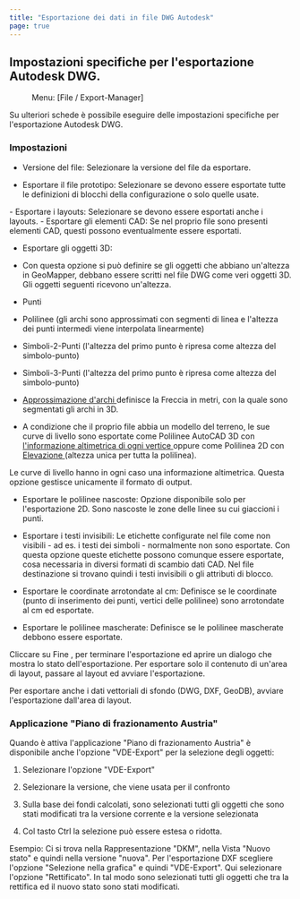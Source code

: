 ```yaml
---
title: "Esportazione dei dati in file DWG Autodesk"
page: true
---
```

## Impostazioni specifiche per l&#39;esportazione Autodesk DWG. 
 <Menu> Menu: [File / Export-Manager] </Menu> 

Su ulteriori schede &#232; possibile eseguire delle impostazioni specifiche per l&#39;esportazione Autodesk DWG.

### Impostazioni

- <Bold> Versione del file: </Bold>  Selezionare la versione del file da esportare.

- <Bold> Esportare il file prototipo: </Bold>  Selezionare se devono essere esportate tutte le definizioni di blocchi della configurazione o solo quelle usate.


<GeoDesigner>
- <Bold> Esportare i layouts: </Bold>  Selezionare se devono essere esportati anche i layouts. 



</GeoDesigner>
- <Bold> Esportare gli elementi CAD: </Bold>  Se nel proprio file sono presenti elementi CAD, questi possono eventualmente essere esportati. 

- <Bold> Esportare gli oggetti 3D: </Bold> 
- Con questa opzione si pu&#242; definire se gli oggetti che abbiano un&#39;altezza in GeoMapper, debbano essere scritti nel file DWG come veri oggetti 3D. Gli oggetti seguenti ricevono un&#39;altezza.

- Punti

- Polilinee (gli archi sono approssimati con segmenti di linea e l&#39;altezza dei punti intermedi viene interpolata linearmente)

- Simboli-2-Punti (l&#39;altezza del primo punto &#232; ripresa come altezza del simbolo-punto)

- Simboli-3-Punti (l&#39;altezza del primo punto &#232; ripresa come altezza del simbolo-punto)



- <U> Approssimazione d&#39;archi </U>  definisce la <Italic> Freccia </Italic>  in metri, con la quale sono segmentati gli archi in 3D.

- A condizione che il proprio file abbia un modello del terreno, le sue curve di livello sono esportate come <Italic> Polilinee AutoCAD 3D </Italic>  con <U> l&#39;informazione altimetrica di ogni vertice </U>  oppure come <Italic> Polilinea 2D </Italic>  con <U> <Italic> Elevazione </Italic> </U>  (altezza unica per tutta la polilinea).





<Warning>
Le curve di livello hanno in ogni caso una informazione altimetrica.
Questa opzione gestisce unicamente il formato di output.
</Warning>


- <Bold> Esportare le polilinee nascoste: </Bold>  Opzione disponibile solo per l&#39;esportazione 2D. Sono nascoste le zone delle linee su cui giaccioni i punti.

- <Bold> Esportare i testi invisibili: </Bold>  Le etichette configurate nel file come <Italic> non visibili </Italic>  - ad es. i testi dei simboli - normalmente non sono esportate. Con questa opzione queste etichette possono comunque essere esportate, cosa necessaria in diversi formati di scambio dati CAD. Nel file destinazione si trovano quindi i testi invisibili o gli attributi di blocco.

- <Bold> Esportare le coordinate arrotondate al cm: </Bold>  Definisce se le coordinate (punto di inserimento dei punti, vertici delle polilinee) sono arrotondate al cm ed esportate.

- <Bold> Esportare le polilinee mascherate: </Bold>  Definisce se le polilinee mascherate debbono essere esportate.



Cliccare su  <Border>Fine</Border> , per terminare l&#39;esportazione ed aprire un dialogo che mostra lo stato dell&#39;esportazione.
<GeoMapper>
<Success>
Per esportare solo il contenuto di un&#39;area di layout, passare al layout ed avviare l&#39;esportazione.
</Success>

<Success>
Per esportare anche i dati vettoriali di sfondo (DWG, DXF, GeoDB), avviare l&#39;esportazione dall&#39;area di layout.
</Success>



### Applicazione &quot;Piano di frazionamento Austria&quot;
Quando &#232; attiva l&#39;applicazione &quot;Piano di frazionamento Austria&quot; &#232; disponibile anche l&#39;opzione &quot;VDE-Export&quot; per la selezione degli oggetti:

1.  Selezionare l&#39;opzione &quot;VDE-Export&quot;

2.  Selezionare la versione, che viene usata per il confronto

3.  Sulla base dei fondi calcolati, sono selezionati tutti gli oggetti che sono stati modificati tra la versione corrente e la versione selezionata

4.  Col tasto Ctrl la selezione pu&#242; essere estesa o ridotta.




<Info>
Esempio: Ci si trova nella Rappresentazione &quot;DKM&quot;, nella Vista &quot;Nuovo stato&quot; e quindi nella versione &quot;nuova&quot;. Per l&#39;esportazione DXF scegliere l&#39;opzione &quot;Selezione nella grafica&quot; e quindi &quot;VDE-Export&quot;. Qui selezionare l&#39;opzione &quot;Rettificato&quot;. In tal modo sono selezionati tutti gli oggetti che tra la rettifica ed il nuovo stato sono stati modificati.
</Info>

</GeoMapper>
